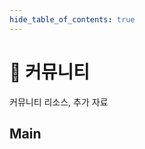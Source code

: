 ```yaml
---
hide_table_of_contents: true
---
```


# 💫 커뮤니티

<p class="summary">
커뮤니티 리소스, 추가 자료
</p>

## Main


<NavCard
    title="Awesome 리소스" 
    description="훌륭한 FSD 관련 비디오, 기사, 패키지를 모아둔 큐레이션 목록"
    to="https://github.com/feature-sliced/awesome"
    Icon={StarOutlined}
/>

<NavCard
    title="팀 소개" 
    description="코어 팀, 챔피언, 기여자, 협력 기업 정보"
    to="/community/team"
    Icon={TeamOutlined}
/>
<NavCard
    title="브랜드북" 
    description="FSD 브랜드 사용을 위한 권장 사항"
    to="/docs/branding"
    Icon={VerifiedOutlined}
/>
<NavCard
    title="기여하기" 
    description="기여 방법, 워크플로우, 지원 안내는 준비 중"
    to="#"
    Icon={SearchOutlined}
    disabled
/>
